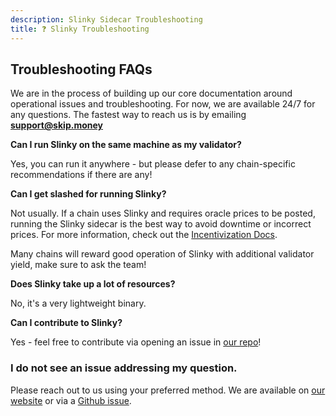 ```yaml
---
description: Slinky Sidecar Troubleshooting
title: ❓ Slinky Troubleshooting
---
```


## Troubleshooting FAQs

We are in the process of building up our core documentation around operational issues and troubleshooting. For now, we are available 24/7 for any questions.
The fastest way to reach us is by emailing <b>support@skip.money</b>

<b>Can I run Slinky on the same machine as my validator?</b>

Yes, you can run it anywhere - but please defer to any chain-specific recommendations if there are any!

<b>Can I get slashed for running Slinky?</b>

Not usually. If a chain uses Slinky and requires oracle prices to be posted, running the Slinky sidecar is the best way to avoid downtime or incorrect prices.
For more information, check out the [Incentivization Docs](slashing.mdx).

Many chains will reward good operation of Slinky with additional validator yield, make sure to ask the team!

<b>Does Slinky take up a lot of resources?</b>

No, it's a very lightweight binary.

<b>Can I contribute to Slinky?</b>

Yes - feel free to contribute via opening an issue in [our repo](https://github.com/skip-mev/docs)!

### I do not see an issue addressing my question.

Please reach out to us using your preferred method. We are available on [our website](https://skip.money/contact) or via a [Github issue](https://github.com/skip-mev/docs/issues/new).
